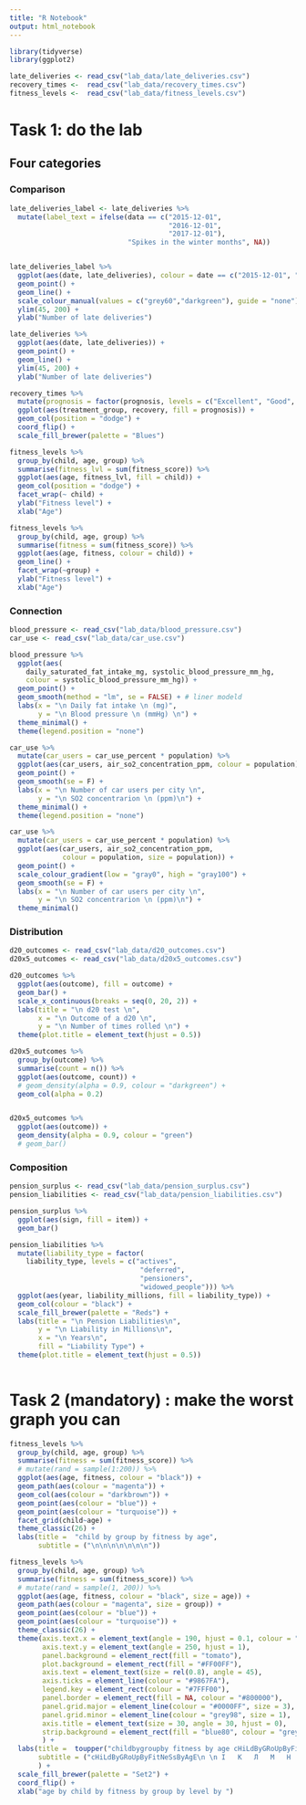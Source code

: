 ```yaml
---
title: "R Notebook"
output: html_notebook
---
```


```r
library(tidyverse)
library(ggplot2)
```


```r

late_deliveries <- read_csv("lab_data/late_deliveries.csv")
recovery_times <-  read_csv("lab_data/recovery_times.csv")
fitness_levels <-  read_csv("lab_data/fitness_levels.csv")

```
# Task 1: do the lab

## Four categories

### Comparison

```r
late_deliveries_label <- late_deliveries %>%
  mutate(label_text = ifelse(data == c("2015-12-01",
                                       "2016-12-01",
                                       "2017-12-01"), 
                             "Spikes in the winter months", NA))


late_deliveries_label %>% 
  ggplot(aes(date, late_deliveries), colour = date == c("2015-12-01", "2016-12-01", "2017-12-01")) +
  geom_point() +
  geom_line() +
  scale_colour_manual(values = c("grey60","darkgreen"), guide = "none") +
  ylim(45, 200) +
  ylab("Number of late deliveries")
```



```r
late_deliveries %>% 
  ggplot(aes(date, late_deliveries)) +
  geom_point() +
  geom_line() +
  ylim(45, 200) +
  ylab("Number of late deliveries")
```


```r
recovery_times %>%
  mutate(prognosis = factor(prognosis, levels = c("Excellent", "Good", "Average", "Poor"))) %>%
  ggplot(aes(treatment_group, recovery, fill = prognosis)) +
  geom_col(position = "dodge") +
  coord_flip() +
  scale_fill_brewer(palette = "Blues")
```

```r
fitness_levels %>% 
  group_by(child, age, group) %>%
  summarise(fitness_lvl = sum(fitness_score)) %>%
  ggplot(aes(age, fitness_lvl, fill = child)) +
  geom_col(position = "dodge") +
  facet_wrap(~ child) +
  ylab("Fitness level") +
  xlab("Age")

fitness_levels %>% 
  group_by(child, age, group) %>% 
  summarise(fitness = sum(fitness_score)) %>%
  ggplot(aes(age, fitness, colour = child)) +
  geom_line() +
  facet_wrap(~group) +
  ylab("Fitness level") +
  xlab("Age")
```

### Connection
```r

blood_pressure <- read_csv("lab_data/blood_pressure.csv")
car_use <- read_csv("lab_data/car_use.csv")

```

```r
blood_pressure %>%
  ggplot(aes(
    daily_saturated_fat_intake_mg, systolic_blood_pressure_mm_hg,
    colour = systolic_blood_pressure_mm_hg)) +
  geom_point() +
  geom_smooth(method = "lm", se = FALSE) + # liner modeld
  labs(x = "\n Daily fat intake \n (mg)",
       y = "\n Blood pressure \n (mmHg) \n") +
  theme_minimal() +
  theme(legend.position = "none")
```

```r
car_use %>% 
  mutate(car_users = car_use_percent * population) %>% 
  ggplot(aes(car_users, air_so2_concentration_ppm, colour = population)) +
  geom_point() +
  geom_smooth(se = F) +
  labs(x = "\n Number of car users per city \n",
       y = "\n SO2 concentrarion \n (ppm)\n") +
  theme_minimal() +
  theme(legend.position = "none")
```

```r
car_use %>% 
  mutate(car_users = car_use_percent * population) %>% 
  ggplot(aes(car_users, air_so2_concentration_ppm, 
             colour = population, size = population)) +
  geom_point() +
  scale_colour_gradient(low = "gray0", high = "gray100") +
  geom_smooth(se = F) +
  labs(x = "\n Number of car users per city \n",
       y = "\n SO2 concentrarion \n (ppm)\n") +
  theme_minimal()
```


### Distribution
```r

d20_outcomes <- read_csv("lab_data/d20_outcomes.csv")
d20x5_outcomes <- read_csv("lab_data/d20x5_outcomes.csv")

```

```r
d20_outcomes %>% 
  ggplot(aes(outcome), fill = outcome) + 
  geom_bar() +
  scale_x_continuous(breaks = seq(0, 20, 2)) +
  labs(title = "\n d20 test \n",
       x = "\n Outcome of a d20 \n",
       y = "\n Number of times rolled \n") +
  theme(plot.title = element_text(hjust = 0.5))
```

```r
d20x5_outcomes %>% 
  group_by(outcome) %>% 
  summarise(count = n()) %>% 
  ggplot(aes(outcome, count)) + 
  # geom_density(alpha = 0.9, colour = "darkgreen") +
  geom_col(alpha = 0.2)


d20x5_outcomes %>% 
  ggplot(aes(outcome)) + 
  geom_density(alpha = 0.9, colour = "green")
  # geom_bar()
```


### Composition

```r

pension_surplus <- read_csv("lab_data/pension_surplus.csv")
pension_liabilities <- read_csv("lab_data/pension_liabilities.csv")

```


```r
pension_surplus %>%
  ggplot(aes(sign, fill = item)) +
  geom_bar()
```



```r
pension_liabilities %>% 
  mutate(liability_type = factor(
    liability_type, levels = c("actives", 
                                "deferred", 
                                "pensioners", 
                                "widowed_people"))) %>%
  ggplot(aes(year, liability_millions, fill = liability_type)) +
  geom_col(colour = "black") +
  scale_fill_brewer(palette = "Reds") +
  labs(title = "\n Pension Liabilities\n",
       y = "\n Liability in Millions\n",
       x = "\n Years\n",
       fill = "Liability Type") +
  theme(plot.title = element_text(hjust = 0.5))
  
```

# Task 2 (mandatory) : make the worst graph you can
```r
fitness_levels %>%
  group_by(child, age, group) %>%
  summarise(fitness = sum(fitness_score)) %>%
  # mutate(rand = sample(1:200)) %>%
  ggplot(aes(age, fitness, colour = "black")) +
  geom_path(aes(colour = "magenta")) +
  geom_col(aes(colour = "darkbrown")) +
  geom_point(aes(colour = "blue")) +
  geom_point(aes(colour = "turquoise")) +
  facet_grid(child~age) +
  theme_classic(26) +
  labs(title =  "child by group by fitness by age",
       subtitle = ("\n\n\n\n\n\n\n"))
```

```r
fitness_levels %>%
  group_by(child, age, group) %>% 
  summarise(fitness = sum(fitness_score)) %>%
  # mutate(rand = sample(1, 200)) %>%
  ggplot(aes(age, fitness, colour = "black", size = age)) +
  geom_path(aes(colour = "magenta", size = group)) +
  geom_point(aes(colour = "blue")) +
  geom_point(aes(colour = "turquoise")) +
  theme_classic(26) +
  theme(axis.text.x = element_text(angle = 190, hjust = 0.1, colour = "lightgreen"),
        axis.text.y = element_text(angle = 250, hjust = 1),
        panel.background = element_rect(fill = "tomato"),
        plot.background = element_rect(fill = "#FF00FF"),
        axis.text = element_text(size = rel(0.8), angle = 45),
        axis.ticks = element_line(colour = "#9867FA"),
        legend.key = element_rect(colour = "#7FFF00"),
        panel.border = element_rect(fill = NA, colour = "#800000"),
        panel.grid.major = element_line(colour = "#0000FF", size = 3),
        panel.grid.minor = element_line(colour = "grey98", size = 1),
        axis.title = element_text(size = 30, angle = 30, hjust = 0),
        strip.background = element_rect(fill = "blue80", colour = "grey50")
        ) +
  labs(title =  toupper("childbygroupby fitness by age cHiLdByGRoUpByFitNeSsByAgE"), 
       subtitle = ("cHiLdByGRoUpByFitNeSsByAgE\n \n І 	К 	Л 	М 	Н 	Ѯ 	Ѻ 	П 	Ч"),
       ) +
  scale_fill_brewer(palette = "Set2") +
  coord_flip() +
  xlab("age by child by fitness by group by level by ")
```


